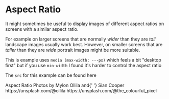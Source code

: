 

<BackButton />

# Aspect Ratio

It might sometimes be useful to display images of different aspect ratios on screens with a similar aspect ratio.

For example on larger screens that are normally _wider_ than they are _tall_ landscape images usually work best. However, on smaller screens that are _taller_ than they are _wide_ portrait images might be more suitable.

This is example uses `media (max-width: ---px)` which feels a bit "desktop first" but if you use `min-width` I found it's harder to control the aspect ratio

The `src` for this example can be found <Link href="https://github.com/PaulieScanlon/gatsby-plugin-image-with-art-direction/blob/main/src/components/aspect-ratio.js" target="_blank" rel="noopener">here</Link>

<Divider />

<Card variant="cards.secondary">
  <AspectRatio />
  <Box variant="cards.body">
    <Heading as="h2" variant="styles.h2">
      Aspect Ratio
    </Heading>
    <Text as="div" sx={{ mb: 2 }}>
      Photos by <Text sx={{ fontWeight: 'bold' }}>Mylon Ollila</Text> and{' '}
      <Text sx={{ fontWeight: 'bold' }}>Sian Cooper</Text>
    </Text>
    <Grid
      sx={{
        gap: 0
      }}
    >
      <Link
        href="https://unsplash.com/@ollila"
        target="_blank"
        rel="noopener"
        variant="styles.a"
      >
        https://unsplash.com/@ollila
      </Link>
      <Link
        href="https://unsplash.com/@the_colourful_pixel"
        target="_blank"
        rel="noopener"
        variant="styles.a"
      >
        https://unsplash.com/@the_colourful_pixel
      </Link>
    </Grid>
  </Box>
</Card>

<Divider />
